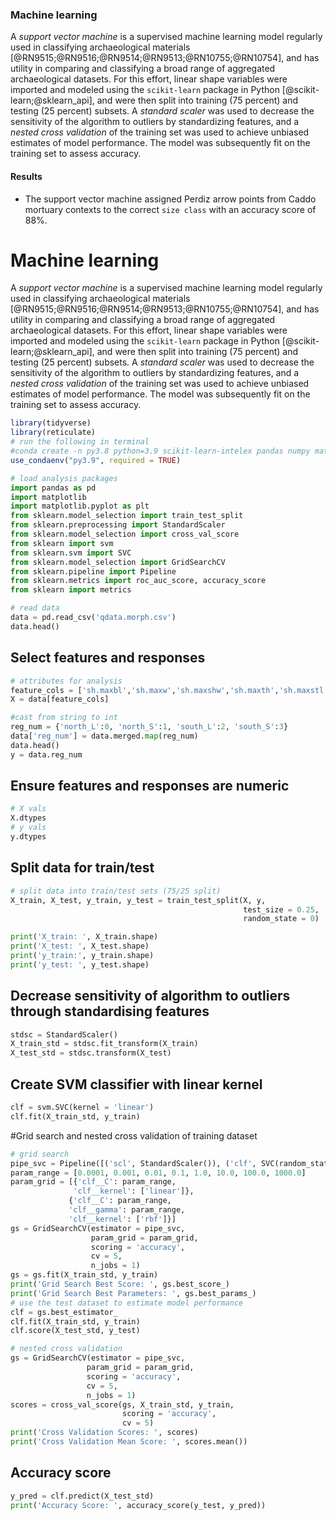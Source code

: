 ### Machine learning

A _support vector machine_ is a supervised machine learning model regularly used in classifying archaeological materials [@RN9515;@RN9516;@RN9514;@RN9513;@RN10755;@RN10754], and has utility in comparing and classifying a broad range of aggregated archaeological datasets. For this effort, linear shape variables were imported and modeled using the `scikit-learn` package in Python [@scikit-learn;@sklearn_api], and were then split into training (75 percent) and testing (25 percent) subsets. A _standard scaler_ was used to decrease the sensitivity of the algorithm to outliers by standardizing features, and a _nested cross validation_ of the training set was used to achieve unbiased estimates of model performance. The model was subsequently fit on the training set to assess accuracy.

#### Results

  -   The support vector machine assigned Perdiz arrow points from Caddo mortuary contexts to the correct `size class` with an accuracy score of 88%.



# Machine learning

A _support vector machine_ is a supervised machine learning model regularly used in classifying archaeological materials [@RN9515;@RN9516;@RN9514;@RN9513;@RN10755;@RN10754], and has utility in comparing and classifying a broad range of aggregated archaeological datasets. For this effort, linear shape variables were imported and modeled using the `scikit-learn` package in Python [@scikit-learn;@sklearn_api], and were then split into training (75 percent) and testing (25 percent) subsets. A _standard scaler_ was used to decrease the sensitivity of the algorithm to outliers by standardizing features, and a _nested cross validation_ of the training set was used to achieve unbiased estimates of model performance. The model was subsequently fit on the training set to assess accuracy.

```r
library(tidyverse)
library(reticulate)
# run the following in terminal
#conda create -n py3.8 python=3.9 scikit-learn-intelex pandas numpy matplotlib
use_condaenv("py3.9", required = TRUE)
```

```python
# load analysis packages
import pandas as pd
import matplotlib
import matplotlib.pyplot as plt
from sklearn.model_selection import train_test_split
from sklearn.preprocessing import StandardScaler
from sklearn.model_selection import cross_val_score
from sklearn import svm
from sklearn.svm import SVC
from sklearn.model_selection import GridSearchCV
from sklearn.pipeline import Pipeline
from sklearn.metrics import roc_auc_score, accuracy_score
from sklearn import metrics

# read data
data = pd.read_csv('qdata.morph.csv')
data.head()
```

## Select features and responses

```python
# attributes for analysis
feature_cols = ['sh.maxbl','sh.maxw','sh.maxshw','sh.maxth','sh.maxstl','sh.maxstw']
X = data[feature_cols]

#cast from string to int
reg_num = {'north_L':0, 'north_S':1, 'south_L':2, 'south_S':3}
data['reg_num'] = data.merged.map(reg_num)
data.head()
y = data.reg_num
```

## Ensure features and responses are numeric

```python
# X vals
X.dtypes
# y vals
y.dtypes
```

## Split data for train/test

```python
# split data into train/test sets (75/25 split)
X_train, X_test, y_train, y_test = train_test_split(X, y,
                                                    test_size = 0.25,
                                                    random_state = 0)

print('X_train: ', X_train.shape)
print('X_test: ', X_test.shape)
print('y_train:', y_train.shape)
print('y_test: ', y_test.shape)
```

## Decrease sensitivity of algorithm to outliers through standardising features

```python
stdsc = StandardScaler()
X_train_std = stdsc.fit_transform(X_train)
X_test_std = stdsc.transform(X_test)
```

## Create SVM classifier with linear kernel

```python
clf = svm.SVC(kernel = 'linear')
clf.fit(X_train_std, y_train)
```

#Grid search and nested cross validation of training dataset

```python
# grid search
pipe_svc = Pipeline([('scl', StandardScaler()), ('clf', SVC(random_state = 0))])
param_range = [0.0001, 0.001, 0.01, 0.1, 1.0, 10.0, 100.0, 1000.0]
param_grid = [{'clf__C': param_range,
              'clf__kernel': ['linear']},
             {'clf__C': param_range,
             'clf__gamma': param_range,
             'clf__kernel': ['rbf']}]
gs = GridSearchCV(estimator = pipe_svc,
                  param_grid = param_grid,
                  scoring = 'accuracy',
                  cv = 5,
                  n_jobs = 1)
gs = gs.fit(X_train_std, y_train)
print('Grid Search Best Score: ', gs.best_score_)
print('Grid Search Best Parameters: ', gs.best_params_)
# use the test dataset to estimate model performance
clf = gs.best_estimator_
clf.fit(X_train_std, y_train)
clf.score(X_test_std, y_test)

# nested cross validation
gs = GridSearchCV(estimator = pipe_svc,
                 param_grid = param_grid,
                 scoring = 'accuracy',
                 cv = 5,
                 n_jobs = 1)
scores = cross_val_score(gs, X_train_std, y_train,
                         scoring = 'accuracy',
                         cv = 5)
print('Cross Validation Scores: ', scores)
print('Cross Validation Mean Score: ', scores.mean())
```

## Accuracy score

```python
y_pred = clf.predict(X_test_std)
print('Accuracy Score: ', accuracy_score(y_test, y_pred))
```
